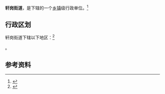 {{中国乡级行政区|14/09/81/003/000}}

'''轩岗街道'''，是{{PRC admin/fullname|14/09/81/003/000|3}}下辖的一个[[乡镇|乡镇]]级行政单位。<ref>{{PRC admin/ref sgc|{{PRC admin/parent|14/09/81/003/000}}}}</ref>

== 行政区划 ==

轩岗街道下辖以下地区：<ref>{{PRC admin/ref sgc|14/09/81/003/000}}</ref>

{{PRC admin/children|14/09/81/003/000}}。

== 参考资料 ==

{{reflist}}

{{行政区划小作品}}
{{PRC admin/navcat|14/09/81/003/000}}